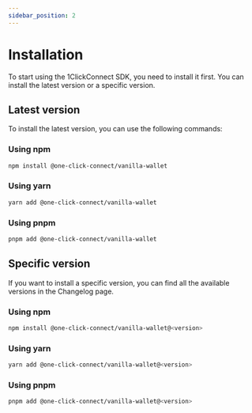 ```yaml
---
sidebar_position: 2
---
```


# Installation

To start using the 1ClickConnect SDK, you need to install it first. You can install the latest version or a specific version.

## Latest version

To install the latest version, you can use the following commands:

### Using npm

```bash
npm install @one-click-connect/vanilla-wallet
```

### Using yarn

```bash
yarn add @one-click-connect/vanilla-wallet
```

### Using pnpm

```bash
pnpm add @one-click-connect/vanilla-wallet
```

## Specific version

If you want to install a specific version, you can find all the available versions in the Changelog page.

### Using npm

```bash
npm install @one-click-connect/vanilla-wallet@<version>
```

### Using yarn

```bash
yarn add @one-click-connect/vanilla-wallet@<version>
```

### Using pnpm

```bash
pnpm add @one-click-connect/vanilla-wallet@<version>
```

